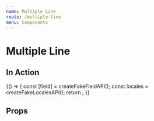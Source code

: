 ```yaml
---
name: Multiple Line
route: /multiple-line
menu: Components
---
```


# Multiple Line


## In Action

<Playground>
  {() => {
    const [field] = createFakeFieldAPI();
    const locales = createFakeLocalesAPI();
    return <MultipleLineEditor field={field} locales={locales} isInitiallyDisabled={false} />;
  }}
</Playground>

## Props

<Props of={MultipleLineEditor} />
